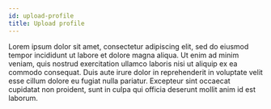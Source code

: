 ```yaml
---
id: upload-profile
title: Upload profile
---
```


Lorem ipsum dolor sit amet, consectetur adipiscing elit, sed do eiusmod tempor incididunt ut labore et dolore magna aliqua. 
Ut enim ad minim veniam, quis nostrud exercitation ullamco laboris nisi ut aliquip ex ea commodo consequat. Duis aute irure 
dolor in reprehenderit in voluptate velit esse cillum dolore eu fugiat nulla pariatur. Excepteur sint occaecat cupidatat non 
proident, sunt in culpa qui officia deserunt mollit anim id est laborum.
